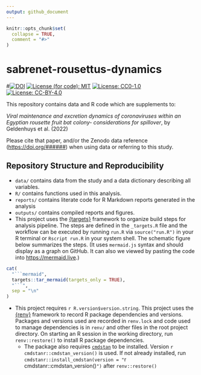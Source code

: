 ```yaml
---
output: github_document
---
```


<!-- README.md is generated from README.Rmd. Please edit that file -->

```r
knitr::opts_chunk$set(
  collapse = TRUE,
  comment = "#>"
)
```

# sabrenet-rousettus-dynamics


#[![DOI](https://zenodo.org/badge/DOI/#######)](https://doi.org/########)
[![License (for code): MIT](https://img.shields.io/badge/License (for code)-MIT-blue.svg)](https://opensource.org/licenses/MIT)
[![License: CC0-1.0](https://img.shields.io/badge/License (for data)-CC0_1.0-lightgrey.svg)](http://creativecommons.org/publicdomain/zero/1.0/)
[![License: CC-BY-4.0](https://img.shields.io/badge/License (for text)-CC-BY-4.0-lightgrey.svg)](http://creativecommons.org/publicdomain/zero/1.0/)

This repository contains data and R code which are supplements to:

_Viral maintenance and excretion dynamics of coronaviruses within an Egyptian rousette fruit bat colony- considerations for spillover_, by
Geldenhuys et al.  (2022)

Please cite that paper, and/or the Zenodo data reference (<https://doi.org/######>)
when using data or referring to this study.

## Repository Structure and Reproducibility

-   `data/` contains data from the study
    and a data dictionary describing all variables.
-   `R/` contains functions used in this analysis. 
-   `reports/` contains literate code for  R Markdown reports generated in the analysis
-   `outputs/` contains compiled reports and figures.
-   This project uses the [{targets}](https://wlandau.github.io/targets-manual/) 
    framework to organize build steps for analysis pipeline.  The steps are
    defined in the `_targets.R` file and the workflow can be executed by running
    `run.R` via `source("run.R")` in your R terminal or `Rscript run.R` in 
    your system shell.  The schematic figure below summarizes the steps. (It uses
    `mermaid.js` syntax and should display as a graph on GitHub.  It can also
    we viewed by pasting the code into <https://mermaid.live>.)

```r
cat(
  "```mermaid",
  targets::tar_mermaid(targets_only = TRUE),
  "```",
  sep = "\n"
)
```

-   This project requires `r R.version$version.string`. This project uses the [{renv}](https://rstudio.github.io/renv/) framework to 
    record R package dependencies and versions. Packages and versions used are recorded in 
    `renv.lock` and code used to manage dependencies is in `renv/` and other files
    in the root project directory.  On starting an R session in the working directory, run `renv::restore()`
    to install R package dependencies.
    -   The package also requires [`cmdstan`](https://mc-stan.org/users/interfaces/cmdstan) 
        to be installed. Version `r cmdstanr::cmdstan_version()` is used.
        If not already installed, run `cmdstanr::install_cmdstan(version = "`r cmdstanr::cmdstan_version()`")`
        after `renv::restore()`
